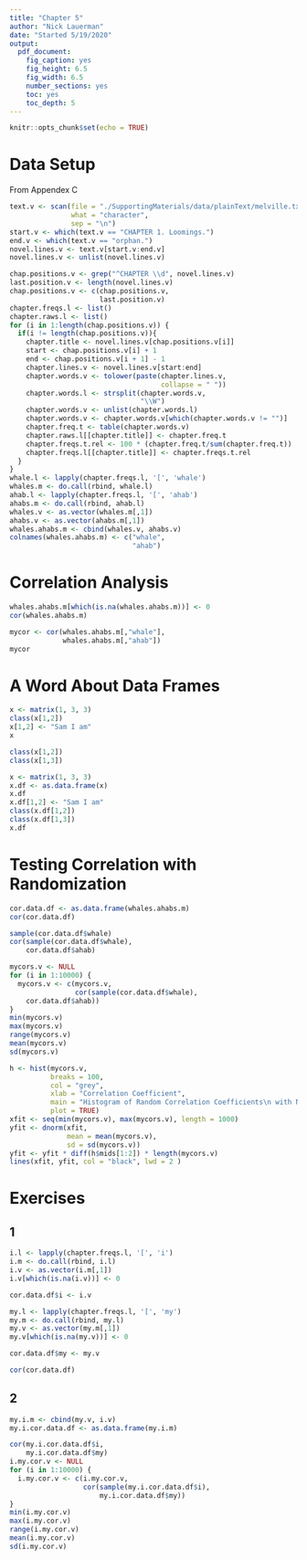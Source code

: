 ```yaml
---
title: "Chapter 5"
author: "Nick Lauerman"
date: "Started 5/19/2020"
output: 
  pdf_document: 
    fig_caption: yes
    fig_height: 6.5
    fig_width: 6.5
    number_sections: yes
    toc: yes
    toc_depth: 5
---
```


```r
knitr::opts_chunk$set(echo = TRUE)
```

# Data Setup
From Appendex C
```r
text.v <- scan(file = "./SupportingMaterials/data/plainText/melville.txt",
               what = "character",
               sep = "\n")
start.v <- which(text.v == "CHAPTER 1. Loomings.")
end.v <- which(text.v == "orphan.")
novel.lines.v <- text.v[start.v:end.v]
novel.lines.v <- unlist(novel.lines.v)

chap.positions.v <- grep("^CHAPTER \\d", novel.lines.v)
last.position.v <- length(novel.lines.v)
chap.positions.v <- c(chap.positions.v,
                      last.position.v)
chapter.freqs.l <- list()
chapter.raws.l <- list()
for (i in 1:length(chap.positions.v)) {
  if(i != length(chap.positions.v)){
    chapter.title <- novel.lines.v[chap.positions.v[i]]
    start <- chap.positions.v[i] + 1
    end <- chap.positions.v[i + 1] - 1
    chapter.lines.v <- novel.lines.v[start:end]
    chapter.words.v <- tolower(paste(chapter.lines.v,
                                     collapse = " "))
    chapter.words.l <- strsplit(chapter.words.v,
                                "\\W")
    chapter.words.v <- unlist(chapter.words.l)
    chapter.words.v <- chapter.words.v[which(chapter.words.v != "")]
    chapter.freq.t <- table(chapter.words.v)
    chapter.raws.l[[chapter.title]] <- chapter.freq.t
    chapter.freqs.t.rel <- 100 * (chapter.freq.t/sum(chapter.freq.t))
    chapter.freqs.l[[chapter.title]] <- chapter.freqs.t.rel
  }
}
whale.l <- lapply(chapter.freqs.l, '[', 'whale')
whales.m <- do.call(rbind, whale.l)
ahab.l <- lapply(chapter.freqs.l, '[', 'ahab')
ahabs.m <- do.call(rbind, ahab.l)
whales.v <- as.vector(whales.m[,1])
ahabs.v <- as.vector(ahabs.m[,1])
whales.ahabs.m <- cbind(whales.v, ahabs.v)
colnames(whales.ahabs.m) <- c("whale",
                              "ahab")
```

# Correlation Analysis
```r
whales.ahabs.m[which(is.na(whales.ahabs.m))] <- 0
cor(whales.ahabs.m)

mycor <- cor(whales.ahabs.m[,"whale"],
             whales.ahabs.m[,"ahab"])
mycor
```

# A Word About Data Frames
```r
x <- matrix(1, 3, 3)
class(x[1,2])
x[1,2] <- "Sam I am"
x

class(x[1,2])
class(x[1,3])

x <- matrix(1, 3, 3)
x.df <- as.data.frame(x)
x.df
x.df[1,2] <- "Sam I am"
class(x.df[1,2])
class(x.df[1,3])
x.df
```

# Testing Correlation with Randomization
```r
cor.data.df <- as.data.frame(whales.ahabs.m)
cor(cor.data.df)

sample(cor.data.df$whale)
cor(sample(cor.data.df$whale),
    cor.data.df$ahab)

mycors.v <- NULL
for (i in 1:10000) {
  mycors.v <- c(mycors.v,
                cor(sample(cor.data.df$whale),
    cor.data.df$ahab))
}
min(mycors.v)
max(mycors.v)
range(mycors.v)
mean(mycors.v)
sd(mycors.v)

h <- hist(mycors.v,
          breaks = 100,
          col = "grey",
          xlab = "Correlation Coefficient",
          main = "Histogram of Random Correlation Coefficients\n with Normal Curve",
          plot = TRUE)
xfit <- seq(min(mycors.v), max(mycors.v), length = 1000)
yfit <- dnorm(xfit,
              mean = mean(mycors.v),
              sd = sd(mycors.v))
yfit <- yfit * diff(h$mids[1:2]) * length(mycors.v)
lines(xfit, yfit, col = "black", lwd = 2 )
```

# Exercises
## 1
```r
i.l <- lapply(chapter.freqs.l, '[', 'i')
i.m <- do.call(rbind, i.l)
i.v <- as.vector(i.m[,1])
i.v[which(is.na(i.v))] <- 0

cor.data.df$i <- i.v

my.l <- lapply(chapter.freqs.l, '[', 'my')
my.m <- do.call(rbind, my.l)
my.v <- as.vector(my.m[,1])
my.v[which(is.na(my.v))] <- 0

cor.data.df$my <- my.v

cor(cor.data.df)
```

## 2
```r
my.i.m <- cbind(my.v, i.v)
my.i.cor.data.df <- as.data.frame(my.i.m)

cor(my.i.cor.data.df$i,
    my.i.cor.data.df$my)
i.my.cor.v <- NULL
for (i in 1:10000) {
  i.my.cor.v <- c(i.my.cor.v,
                  cor(sample(my.i.cor.data.df$i),
                      my.i.cor.data.df$my))
}
min(i.my.cor.v)
max(i.my.cor.v)
range(i.my.cor.v)
mean(i.my.cor.v)
sd(i.my.cor.v)

```

